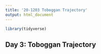 ```yaml
---
title: '20-1203 Toboggan Trajectory'
output: html_document
---
```


```r
library(tidyverse)
```

## Day 3: Toboggan Trajectory